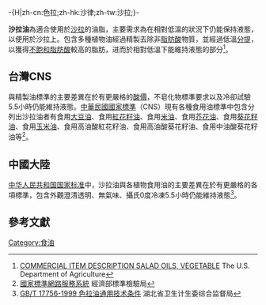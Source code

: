 {{各地中文名
|image= 
|right
|cn= 色拉油
|tw= 沙拉油
|hk= 沙律油
|mo=
|sg=
|where= <!-- 如果填了where就必須填other，反之亦然。 -->
|other=
}} -{H|zh-cn:色拉;zh-hk:沙律;zh-tw:沙拉;}-

'''沙拉油'''為適合使用於[[沙律|沙拉]]的油脂，主要需求為在相對低溫的狀況下仍能保持液態，以便用於沙拉上。包含多種植物油經過精製去除非[[脂肪酸|脂肪酸]]物質，並經過低溫[[分提技術|分提]]，以獲得[[不飽和脂肪酸|不飽和脂肪酸]]較高的脂肪，进而於相對低溫下能維持液態的部分<ref>[http://www.ams.usda.gov/AMSv1.0/getfile?dDocName=STELDEV3006232 COMMERCIAL ITEM DESCRIPTION SALAD OILS, VEGETABLE] {{Wayback|url=http://www.ams.usda.gov/AMSv1.0/getfile?dDocName=STELDEV3006232 |date=20100308211053 }}The U.S. Department of Agriculture</ref>。

== 台灣CNS ==
與精製油標準的主要差異在於有更嚴格的[[酸價|酸價]]，不皂化物標準要求以及冷卻試驗5.5小時仍能維持液態。[[中華民國國家標準|中華民國國家標準]]（CNS）現有各種食用油標準中包含分列出沙拉油者有食用[[大豆油|大豆油]]、食用[[紅花籽油|紅花籽油]]、食用[[米油|米油]]、食用[[芥花油|芥花油]]、食用[[葵花籽油|葵花籽油]]、食用[[玉米油|玉米油]]、食用高油酸紅花籽油、食用高油酸葵花籽油、食用中油酸葵花籽油等<ref>[http://www.cnsonline.com.tw/?node=search&locale=zh_TW 國家標準網路服務系統] {{Wayback|url=http://www.cnsonline.com.tw/?node=search&locale=zh_TW |date=20150923205049 }} 經濟部標準檢驗局</ref>。

== 中國大陸 ==
[[中华人民共和国国家标准|中华人民共和国国家标准]]中，沙拉油與各植物食用油的主要差異在於有更嚴格的各項標準，包含外觀澄清透明、無氣味、攝氏0度冷凍5.5小時仍能維持液態<ref>[http://www.hbwsjd.gov.cn/UploadFiles/upload_file/20050705095021000001.doc GB/T 17756-1999 色拉油通用技术条件] {{Wayback|url=http://www.hbwsjd.gov.cn/UploadFiles/upload_file/20050705095021000001.doc |date=20150208073346 }}湖北省卫生计生委综合监督局 </ref>。

== 參考文獻 ==
{{reflist}}

[[Category:食油|Category:食油]]